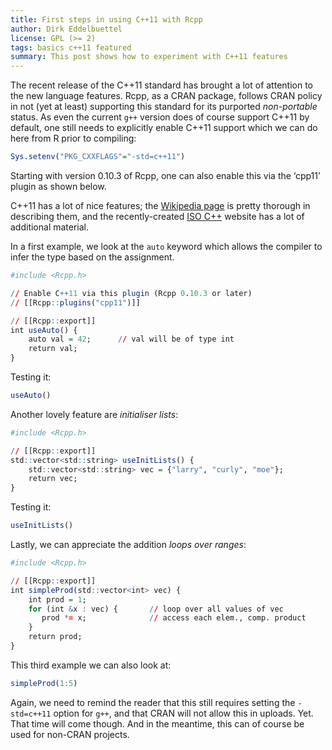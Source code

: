 ```yaml
---
title: First steps in using C++11 with Rcpp
author: Dirk Eddelbuettel
license: GPL (>= 2)
tags: basics c++11 featured
summary: This post shows how to experiment with C++11 features
---                                                                                                                                                          
```

The recent release of the C++11 standard has brought a lot of
attention to the new language features.  Rcpp, as a CRAN package,
follows CRAN policy in not (yet at least) supporting this standard for its
purported _non-portable_ status. As even the current `g++` version
does of course support C++11 by default, one
still needs to explicitly enable C++11 support which we can do here from R
prior to compiling:

```r
Sys.setenv("PKG_CXXFLAGS"="-std=c++11")
```

Starting with version 0.10.3 of Rcpp, one can also enable this via the
'cpp11' plugin as shown below.

C++11 has a lot of nice features; the [Wikipedia
page](http://en.wikipedia.org/wiki/C%2B%2B11) is pretty thorough in
describing them, and the recently-created 
[ISO C++](http://isocpp.org/) website has a lot of additional material.

In a first example, we look at the `auto` keyword which allows the compiler
to infer the type based on the assignment.

```r

#include <Rcpp.h>

// Enable C++11 via this plugin (Rcpp 0.10.3 or later)
// [[Rcpp::plugins("cpp11")]]

// [[Rcpp::export]]
int useAuto() {
    auto val = 42;		// val will be of type int
    return val;
}
```

Testing it:

```r
useAuto()
```

Another lovely feature are _initialiser lists_:

```r

#include <Rcpp.h>

// [[Rcpp::export]]
std::vector<std::string> useInitLists() {
    std::vector<std::string> vec = {"larry", "curly", "moe"};
    return vec;
}
```

Testing it:

```r
useInitLists()
```

Lastly, we can appreciate the addition _loops over ranges_:

```r

#include <Rcpp.h>

// [[Rcpp::export]]
int simpleProd(std::vector<int> vec) {
    int prod = 1;
    for (int &x : vec) {       // loop over all values of vec
       prod *= x;              // access each elem., comp. product
    }
    return prod;
}
```

This third example we can also look at:

```r
simpleProd(1:5)
```

Again, we need to remind the reader that this still requires setting the
`-std=c++11` option for `g++`, and that CRAN will not allow this in uploads.
Yet.  That time will come though.  And in the meantime, this can of course be
used for non-CRAN projects.  

